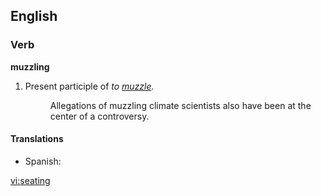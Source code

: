 ==English==
===Verb===
'''muzzling'''

# Present participle of ''to [[muzzle]].''
#:Allegations of muzzling climate scientists also have been at the center of a controversy.

==== Translations ====
{{trans-top|Present participle of to muzzle}}
{{trans-mid}}
*Spanish: {{t|es|embozamiento}}
{{trans-bottom}}

[[vi:seating]]